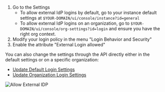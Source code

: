 1. Go to the Settings
    - To allow external IdP logins by default, go to your instance default settings at `$YOUR-DOMAIN/ui/console/instance?id=general`
    - To allow external IdP logins on an organization, go to `$YOUR-DOMAIN/ui/console/org-settings?id=login` and ensure you have the right org context.
2. Modify your login policy in the menu "Login Behavior and Security"
3. Enable the attribute "External Login allowed"

You can also change the settings through the API directly either in the default settings or on a specific organization:
- [Update Default Login Settings](/docs/reference/deprecated#tag/settings/PUT/admin/v1/policies/login)
- [Update Organization Login Settings](/docs/reference/deprecated#tag/login-settings/PUT/admin/v1/policies/login)

![Allow External IDP](/img/guides/zitadel_allow_external_idp.png)

